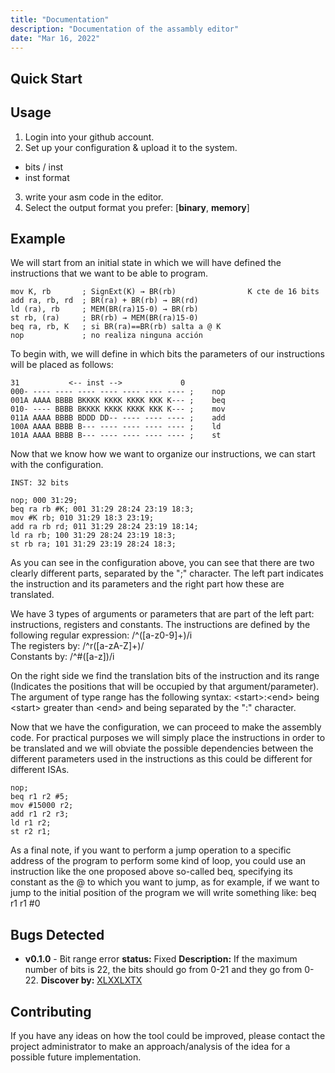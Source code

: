 ```yaml
---
title: "Documentation"
description: "Documentation of the assambly editor"
date: "Mar 16, 2022"
---
```


## Quick Start
## Usage
1. Login into your github account.
2. Set up your configuration & upload it to the system.
 - bits / inst
 - inst format
3. write your asm code in the editor.
4. Select the output format you prefer: [**binary**, **memory**]

## Example
We will start from an initial state in which we will have defined the instructions that we want to be able to program.
```
mov K, rb       ; SignExt(K) → BR(rb)                K cte de 16 bits 
add ra, rb, rd 	; BR(ra) + BR(rb) → BR(rd) 
ld (ra), rb 	; MEM(BR(ra)15-0) → BR(rb) 
st rb, (ra) 	; BR(rb) → MEM(BR(ra)15-0) 
beq ra, rb, K 	; si BR(ra)==BR(rb) salta a @ K 
nop             ; no realiza ninguna acción
```

To begin with, we will define in which bits the parameters of our instructions will be placed as follows:
```
31           <-- inst -->             0
000- ---- ---- ---- ---- ---- ---- ----	;    nop
001A AAAA BBBB BKKKK KKKK KKKK KKK K--- ;    beq
010- ---- BBBB BKKKK KKKK KKKK KKK K---	;    mov
011A AAAA BBBB BDDD DD-- ---- ---- ----	;    add
100A AAAA BBBB B--- ---- ---- ---- ----	;    ld
101A AAAA BBBB B--- ---- ---- ---- ----	;    st
```

Now that we know how we want to organize our instructions, we can start with the configuration.
```
INST: 32 bits
```

```
nop; 000 31:29;
beq ra rb #K; 001 31:29 28:24 23:19 18:3;
mov #K rb; 010 31:29 18:3 23:19;
add ra rb rd; 011 31:29 28:24 23:19 18:14;
ld ra rb; 100 31:29 28:24 23:19 18:3;
st rb ra; 101 31:29 23:19 28:24 18:3;
```

As you can see in the configuration above, you can see that there are two clearly different parts, separated by the ";" character. The left part indicates the instruction and its parameters and the right part how these are translated.

We have 3 types of arguments or parameters that are part of the left part: instructions, registers and constants.
The instructions are defined by the following regular expression: /^([a-z0-9]+)/i <br/>
The registers by: /^r([a-zA-Z]+)/<br/>
Constants by: /^#([a-z])/i

On the right side we find the translation bits of the instruction and its range (Indicates the positions that will be occupied by that argument/parameter).
The argument of type range has the following syntax: \<start\>:\<end\> being \<start\> greater than \<end\> and being separated by the ":" character.

Now that we have the configuration, we can proceed to make the assembly code.
For practical purposes we will simply place the instructions in order to be translated and we will obviate the possible dependencies between the different parameters used in the instructions as this could be different for different ISAs.
```
nop;
beq r1 r2 #5;
mov #15000 r2;
add r1 r2 r3;
ld r1 r2;
st r2 r1;
```

As a final note, if you want to perform a jump operation to a specific address of the program to perform some kind of loop, you could use an instruction like the one proposed above so-called beq, specifying its constant as the @ to which you want to jump, as for example, if 
we want to jump to the initial position of the program we will write something like: beq r1 r1 #0

## Bugs Detected
- **v0.1.0** - Bit range error
	**status:** Fixed
	**Description:** If the maximum number of bits is 22, the bits should go from 0-21 and they go from 0-22.
	**Discover by:** [XLXXLXTX](https://github.com/XLXXLXTX)

## Contributing
If you have any ideas on how the tool could be improved, please contact the project administrator to make an approach/analysis of the idea for a possible future implementation.